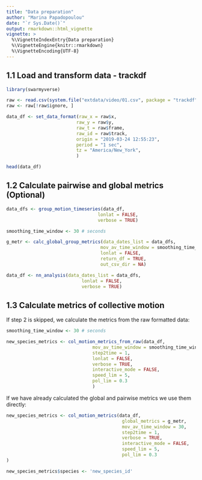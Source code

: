 ```yaml
---
title: "Data preparation"
author: "Marina Papadopoulou"
date: "`r Sys.Date()`"
output: rmarkdown::html_vignette
vignette: >
  %\VignetteIndexEntry{Data preparation}
  %\VignetteEngine{knitr::rmarkdown}
  %\VignetteEncoding{UTF-8}
---
```


## 1.1 Load and transform data - trackdf

```r
library(swarmyverse)

raw <- read.csv(system.file("extdata/video/01.csv", package = "trackdf"))
raw <- raw[!raw$ignore, ]

data_df <- set_data_format(raw_x = raw$x,
                          raw_y = raw$y,
                          raw_t = raw$frame,
                          raw_id = raw$track,
                          origin = "2019-03-24 12:55:23",
                          period = "1 sec",
                          tz = "America/New_York",
                          )

head(data_df)
```

## 1.2 Calculate pairwise and global metrics (Optional)


```r

data_dfs <- group_motion_timeseries(data_df, 
                                  lonlat = FALSE, 
                                  verbose = TRUE)

smoothing_time_window <- 30 # seconds

g_metr <- calc_global_group_metrics(data_dates_list = data_dfs,
                                   mov_av_time_window = smoothing_time_window,
                                   lonlat = FALSE,
                                   return_df = TRUE,
                                   out_csv_dir = NA)

data_df <- nn_analysis(data_dates_list = data_dfs, 
                            lonlat = FALSE,
                            verbose = TRUE)

```

## 1.3 Calculate metrics of collective motion

If step 2 is skipped, we calculate the metrics from the raw formatted data:
```r

smoothing_time_window <- 30 # seconds

new_species_metrics <- col_motion_metrics_from_raw(data_df,
                                mov_av_time_window = smoothing_time_window,
                                step2time = 1,
                                lonlat = FALSE,
                                verbose = TRUE,
                                interactive_mode = FALSE,
                                speed_lim = 5,
                                pol_lim = 0.3
                                )

```
If we have already calculated the global and pairwise metrics we use them directly:

```r

new_species_metrics <- col_motion_metrics(data_df, 
                                           global_metrics = g_metr,
                                           mov_av_time_window = 30,
                                           step2time = 1,
                                           verbose = TRUE,
                                           interactive_mode = FALSE,
                                           speed_lim = 5,
                                           pol_lim = 0.3
)

new_species_metrics$species <- 'new_species_id'

```
